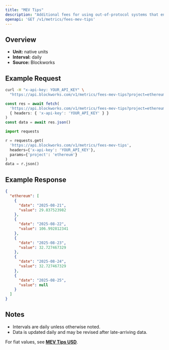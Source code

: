 ```yaml
---
title: "MEV Tips"
description: "Additional fees for using out-of-protocol systems that enables users to send transactions, or a bundle of transactions, to block builders for faster transaction execution, MEV capture, or MEV protection."
openapi: 'GET /v1/metrics/fees-mev-tips'
---
```


## Overview

- **Unit:** native units
- **Interval:** daily
- **Source:** Blockworks

## Example Request

<CodeGroup>

```bash cURL
curl -H "x-api-key: YOUR_API_KEY" \
  "https://api.blockworks.com/v1/metrics/fees-mev-tips?project=ethereum"
```

```typescript TypeScript
const res = await fetch(
  'https://api.blockworks.com/v1/metrics/fees-mev-tips?project=ethereum',
  { headers: { 'x-api-key': 'YOUR_API_KEY' } }
)
const data = await res.json()
```

```python Python
import requests

r = requests.get(
  'https://api.blockworks.com/v1/metrics/fees-mev-tips',
  headers={'x-api-key': 'YOUR_API_KEY'},
  params={'project': 'ethereum'}
)
data = r.json()
```

</CodeGroup>

## Example Response

```json
{
  "ethereum": [
    {
      "date": "2025-08-21",
      "value": 29.837523982
    },
    {
      "date": "2025-08-22",
      "value": 106.992812341
    },
    {
      "date": "2025-08-23",
      "value": 32.727467329
    },
    {
      "date": "2025-08-24",
      "value": 32.727467329
    },
    {
      "date": "2025-08-25",
      "value": null
    }
  ]
}
```

## Notes
- Intervals are daily unless otherwise noted.
- Data is updated daily and may be revised after late-arriving data.


<Note>For fiat values, see **[MEV Tips USD](./fees-mev-tips-usd)**.</Note>